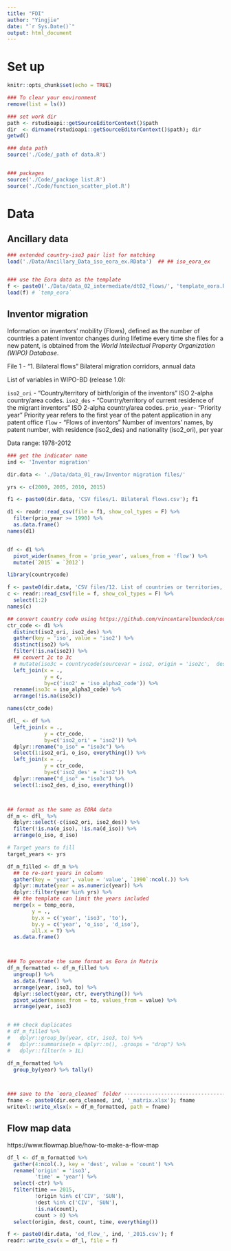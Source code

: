 ```yaml
---
title: "FDI"
author: "Yingjie"
date: "`r Sys.Date()`"
output: html_document
---
```



# Set up
```r
knitr::opts_chunk$set(echo = TRUE)

### To clear your environment 
remove(list = ls())

### set work dir
path <- rstudioapi::getSourceEditorContext()$path
dir  <- dirname(rstudioapi::getSourceEditorContext()$path); dir
getwd()

### data path 
source('./Code/_path of data.R')


### packages
source('./Code/_package list.R')
source('./Code/function_scatter_plot.R')

```


# Data

## Ancillary data
```r

### extended country-iso3 pair list for matching
load('./Data/Ancillary_Data_iso_eora_ex.RData')  ## ## iso_eora_ex


### use the Eora data as the template 
f <- paste0('./Data/data_02_intermediate/dt02_flows/', 'template_eora.RData')
load(f) # `temp_eora`
```



## Inventor migration 

  Information on inventors’ mobility (Flows), defined as the number of countries a patent inventor changes during lifetime every time she files for a new patent, is obtained from the *World Intellectual Property Organization (WIPO) Database*.
  
  File 1 - "1. Bilateral flows" Bilateral migration corridors, annual data
  
  List of variables in WIPO-BD (release 1.0):
 
  `iso2_ori` - "Country/territory of birth/origin of the inventors" ISO 2-alpha country/area codes. 
  `iso2_des` - "Country/territory of current residence of the migrant inventors"  ISO 2-alpha country/area codes. 
  `prio_year`- "Priority year"	Priority year refers to the first year of the patent application in any patent office
  `flow` - "Flows of inventors" Number of inventors' names, by patent number, with residence (iso2_des) and nationality (iso2_ori), per year
  
  Data range: 1978-2012
  
```r
### get the indicator name
ind <- 'Inventor migration'

dir.data <- './Data/data_01_raw/Inventor migration files/'

yrs <- c(2000, 2005, 2010, 2015)

f1 <- paste0(dir.data, 'CSV files/1. Bilateral flows.csv'); f1

d1 <- readr::read_csv(file = f1, show_col_types = F) %>%
  filter(prio_year >= 1990) %>%
  as.data.frame()
names(d1)


df <- d1 %>%
  pivot_wider(names_from = 'prio_year', values_from = 'flow') %>%
  mutate(`2015` = `2012`)

```


```r

library(countrycode)

f <- paste0(dir.data, 'CSV files/12. List of countries or territories, and classifications.csv'); f
c <- readr::read_csv(file = f, show_col_types = F) %>%
  select(1:2)
names(c)

## convert country code using https://github.com/vincentarelbundock/countrycode
ctr_code <- d1 %>%
  distinct(iso2_ori, iso2_des) %>%
  gather(key = 'iso', value = 'iso2') %>%
  distinct(iso2) %>%
  filter(!is.na(iso2)) %>%
  ## convert 2c to 3c
  # mutate(iso3c = countrycode(sourcevar = iso2, origin = 'iso2c',  destination = 'iso3c')) %>%
  left_join(x = .,
            y = c,
            by=c('iso2' = 'iso_alpha2_code')) %>%
  rename(iso3c = iso_alpha3_code) %>%
  arrange(!is.na(iso3c))

names(ctr_code)

```


```r

dfl_ <- df %>%
  left_join(x = .,
            y = ctr_code,
            by=c('iso2_ori' = 'iso2')) %>%
  dplyr::rename("o_iso" = "iso3c") %>%
  select(1:iso2_ori, o_iso, everything()) %>%
  left_join(x = .,
            y = ctr_code,
            by=c('iso2_des' = 'iso2')) %>%
  dplyr::rename("d_iso" = "iso3c") %>%
  select(1:iso2_des, d_iso, everything())



## format as the same as EORA data
df_m <- dfl_ %>%
  dplyr::select(-c(iso2_ori, iso2_des)) %>%
  filter(!is.na(o_iso), !is.na(d_iso)) %>%
  arrange(o_iso, d_iso)

# Target years to fill
target_years <- yrs

df_m_filled <- df_m %>%
  ## to re-sort years in column
  gather(key = 'year', value = 'value', `1990`:ncol(.)) %>%
  dplyr::mutate(year = as.numeric(year)) %>%
  dplyr::filter(year %in% yrs) %>%
  ## the template can limit the years included
  merge(x = temp_eora,
        y = .,
        by.x = c('year', 'iso3', 'to'),
        by.y = c('year', 'o_iso', 'd_iso'), 
        all.x = T) %>%
  as.data.frame()



### To generate the same format as Eora in Matrix
df_m_formatted <- df_m_filled %>%
  ungroup() %>%
  as.data.frame() %>%
  arrange(year, iso3, to) %>%
  dplyr::select(year, ctr, everything()) %>%
  pivot_wider(names_from = to, values_from = value) %>%
  arrange(year, iso3)


# ## check duplicates 
# df_m_filled %>%
#   dplyr::group_by(year, ctr, iso3, to) %>%
#   dplyr::summarise(n = dplyr::n(), .groups = "drop") %>%
#   dplyr::filter(n > 1L)

df_m_formatted %>%
  group_by(year) %>% tally()



### save to the `eora_cleaned` folder ----------------------------------------------------
fname <- paste0(dir.eora_cleaned, ind, '_matrix.xlsx'); fname
writexl::write_xlsx(x = df_m_formatted, path = fname)
```

## Flow map data 
  https://www.flowmap.blue/how-to-make-a-flow-map
  
```r

df_l <- df_m_formatted %>%
  gather(4:ncol(.), key = 'dest', value = 'count') %>%
  rename('origin' = 'iso3', 
         'time' = 'year') %>%
  select(-ctr) %>%
  filter(time == 2015, 
         !origin %in% c('CIV', 'SUN'),
         !dest %in% c('CIV', 'SUN'),
         !is.na(count),
         count > 0) %>%
  select(origin, dest, count, time, everything())

f <- paste0(dir.data, 'od_flow_', ind, '_2015.csv'); f
readr::write_csv(x = df_l, file = f)

```



